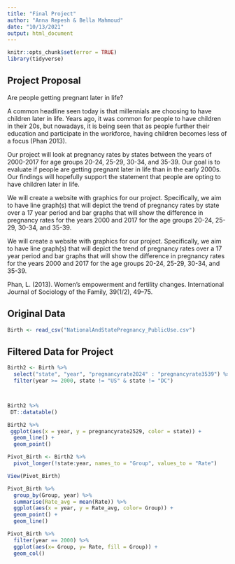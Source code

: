 ```yaml
---
title: "Final Project"
author: "Anna Repesh & Bella Mahmoud"
date: "10/13/2021"
output: html_document
---
```


```r
knitr::opts_chunk$set(error = TRUE)
library(tidyverse)
```

## Project Proposal

Are people getting pregnant later in life?

A common headline seen today is that millennials are choosing to have children later in life. Years ago, it was common for people to have children in their 20s, but nowadays, it is being seen that as people further their education and participate in the workforce, having children becomes less of a focus (Phan 2013). 

Our project will look at pregnancy rates by states between the years of 2000-2017 for age groups 20-24, 25-29, 30-34, and 35-39. Our goal is to evaluate if people are getting pregnant later in life than in the early 2000s. Our findings will hopefully support the statement that people are opting to have children later in life. 

We will create a website with graphics for our project. Specifically, we aim to have line graph(s) that will depict the trend of pregnancy rates by state over a 17 year period and bar graphs that will show the difference in pregnancy rates for the years 2000 and 2017 for the age groups 20-24, 25-29, 30-34, and 35-39.

We will create a website with graphics for our project. Specifically, we aim to have line graph(s) that will depict the trend of pregnancy rates over a 17 year period and bar graphs that will show the difference in pregnancy rates for the years 2000 and 2017 for the age groups 20-24, 25-29, 30-34, and 35-39.

Phan, L. (2013). Women’s empowerment and fertility changes. International Journal of Sociology of the Family, 39(1/2), 49–75.

## Original Data

```r
Birth <- read_csv("NationalAndStatePregnancy_PublicUse.csv")
```

## Filtered Data for Project

```r
Birth2 <- Birth %>%
  select("state", "year", "pregnancyrate2024" : "pregnancyrate3539") %>%
  filter(year >= 2000, state != "US" & state != "DC") 



Birth2 %>%
 DT::datatable()
```  

```r
Birth2 %>% 
 ggplot(aes(x = year, y = pregnancyrate2529, color = state)) +
  geom_line() +
  geom_point() 
```
```r
Pivot_Birth <- Birth2 %>%
  pivot_longer(!state:year, names_to = "Group", values_to = "Rate")

View(Pivot_Birth)
```

```r
Pivot_Birth %>%
  group_by(Group, year) %>%
  summarise(Rate_avg = mean(Rate)) %>%
  ggplot(aes(x = year, y = Rate_avg, color= Group)) +
  geom_point() +
  geom_line()
```

```r
Pivot_Birth %>%
  filter(year == 2000) %>%
  ggplot(aes(x= Group, y= Rate, fill = Group)) +
  geom_col()
```